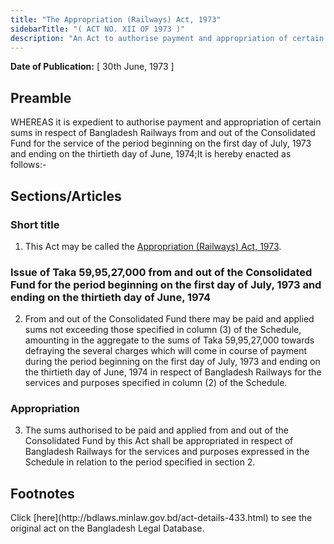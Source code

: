 ```yaml
---
title: "The Appropriation (Railways) Act, 1973"
sidebarTitle: "( ACT NO. XII OF 1973 )"
description: "An Act to authorise payment and appropriation of certain sums in respect of Bangladesh Railways from and out of the Consolidated Fund for the service of the period beginning on the first day of July, 1973, and ending on the thirtieth day of June, 1974"
---
```


**Date of Publication:** [ 30th June, 1973 ]

## Preamble

WHEREAS it is expedient to authorise payment and appropriation of certain sums in respect of Bangladesh Railways from and out of the Consolidated Fund for the service of the period beginning on the first day of July, 1973 and ending on the thirtieth day of June, 1974;It is hereby enacted as follows:-

## Sections/Articles

### Short title

1. This Act may be called the [Appropriation (Railways) Act, 1973](/act-433.html "Appropriation (Railways) Act, 1973").

### Issue of Taka 59,95,27,000 from and out of the Consolidated Fund for the period beginning on the first day of July, 1973 and ending on the thirtieth day of June, 1974

2. From and out of the Consolidated Fund there may be paid and applied sums not exceeding those specified in column (3) of the Schedule, amounting in the aggregate to the sums of Taka 59,95,27,000 towards defraying the several charges which will come in course of payment during the period beginning on the first day of July, 1973 and ending on the thirtieth day of June, 1974 in respect of Bangladesh Railways for the services and purposes specified in column (2) of the Schedule.

### Appropriation

3. The sums authorised to be paid and applied from and out of the Consolidated Fund by this Act shall be appropriated in respect of Bangladesh Railways for the services and purposes expressed in the Schedule in relation to the period specified in section 2.

## Footnotes

<Note>
  Click [here](http://bdlaws.minlaw.gov.bd/act-details-433.html) to see the original act on the Bangladesh Legal Database.
</Note>
